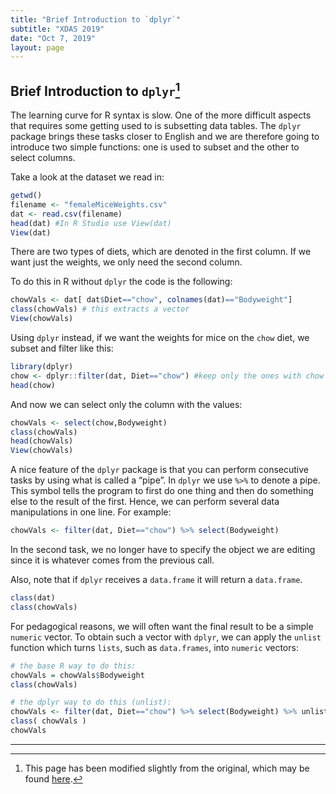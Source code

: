 ```yaml
---
title: "Brief Introduction to `dplyr`"
subtitle: "XDAS 2019"
date: "Oct 7, 2019"
layout: page
---
```


## Brief Introduction to `dplyr`^[This page has been modified slightly from the original, which may be found [here](https://github.com/genomicsclass/labs/blob/master/intro/dplyr_intro.Rmd).]

The learning curve for R syntax is slow. One of the more difficult aspects that requires some getting used to is subsetting data tables. The `dplyr` package brings these tasks closer to English and we are therefore going to introduce two simple functions: one is used to subset and the other to select columns.

Take a look at the dataset we read in:
```r
getwd()
filename <- "femaleMiceWeights.csv"
dat <- read.csv(filename)
head(dat) #In R Studio use View(dat)
View(dat)
```

There are two types of diets, which are denoted in the first column. If we want just the weights, we only need the second column. 

To do this in R without `dplyr` the code is the following:

```r
chowVals <- dat[ dat$Diet=="chow", colnames(dat)=="Bodyweight"]
class(chowVals) # this extracts a vector
View(chowVals)
```

Using `dplyr` instead, if we want the weights for mice on the `chow` diet, we subset and filter like this:

```r
library(dplyr) 
chow <- dplyr::filter(dat, Diet=="chow") #keep only the ones with chow diet
head(chow)
```

And now we can select only the column with the values:

```r
chowVals <- select(chow,Bodyweight)
class(chowVals)
head(chowVals)
View(chowVals)
```

A nice feature of the `dplyr` package is that you can perform consecutive tasks by using what is called a "pipe". In `dplyr` we use `%>%` to denote a pipe. This symbol tells the program to first do one thing and then do something else to the result of the first. Hence, we can perform several data manipulations in one line. For example:

```r
chowVals <- filter(dat, Diet=="chow") %>% select(Bodyweight)
```

In the second task, we no longer have to specify the object we are editing since it is whatever comes from the previous call. 

Also, note that if `dplyr` receives a `data.frame` it will return a `data.frame`. 
```r
class(dat)
class(chowVals)
```

For pedagogical reasons, we will often want the final result to be a simple `numeric` vector. To obtain such a vector with `dplyr`, we can apply the `unlist` function which turns `lists`, such as `data.frames`, into `numeric` vectors:

```r
# the base R way to do this:
chowVals = chowVals$Bodyweight
class(chowVals)

# the dplyr way to do this (unlist):
chowVals <- filter(dat, Diet=="chow") %>% select(Bodyweight) %>% unlist
class( chowVals )
chowVals
```
---
<!-- link to original page is above -->




